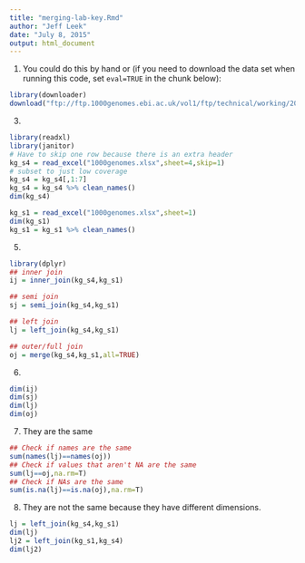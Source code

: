 ```yaml
---
title: "merging-lab-key.Rmd"
author: "Jeff Leek"
date: "July 8, 2015"
output: html_document
---
```


1. You could do this by hand or (if you need to download the data set when running this code, set `eval=TRUE` in the chunk below):
```r
library(downloader)
download("ftp://ftp.1000genomes.ebi.ac.uk/vol1/ftp/technical/working/20130606_sample_info/20130606_sample_info.xlsx",destfile="1000genomes.xlsx")
```

3. 
```r
library(readxl)
library(janitor)
# Have to skip one row because there is an extra header
kg_s4 = read_excel("1000genomes.xlsx",sheet=4,skip=1)
# subset to just low coverage
kg_s4 = kg_s4[,1:7]
kg_s4 = kg_s4 %>% clean_names()
dim(kg_s4)

kg_s1 = read_excel("1000genomes.xlsx",sheet=1)
dim(kg_s1)
kg_s1 = kg_s1 %>% clean_names()

```

5. 
```r
library(dplyr)
## inner join
ij = inner_join(kg_s4,kg_s1)

## semi join
sj = semi_join(kg_s4,kg_s1)

## left join
lj = left_join(kg_s4,kg_s1)

## outer/full join
oj = merge(kg_s4,kg_s1,all=TRUE)
```

6.
```r
dim(ij)
dim(sj)
dim(lj)
dim(oj)
```

7. They are the same 

```r
## Check if names are the same
sum(names(lj)==names(oj))
## Check if values that aren't NA are the same
sum(lj==oj,na.rm=T)
## Check if NAs are the same
sum(is.na(lj)==is.na(oj),na.rm=T)
```

8. They are not the same because they have different dimensions. 
```r
lj = left_join(kg_s4,kg_s1)
dim(lj)
lj2 = left_join(kg_s1,kg_s4)
dim(lj2)
```

